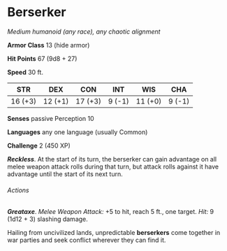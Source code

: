 # Berserker
*Medium humanoid (any race), any chaotic alignment*

**Armor Class** 13 (hide armor)

**Hit Points** 67 (9d8 + 27)

**Speed** 30 ft.

| STR     | DEX     | CON     | INT    | WIS     | CHA    |
|---------|---------|---------|--------|---------|--------|
| 16 (+3) | 12 (+1) | 17 (+3) | 9 (-1) | 11 (+0) | 9 (-1) |

**Senses** passive Perception 10

**Languages** any one language (usually Common)

**Challenge** 2 (450 XP)

***Reckless***. At the start of its turn, the berserker can gain advantage on all melee weapon attack rolls during that turn, but attack rolls against it have advantage until the start of its next turn.

###### Actions

***Greataxe***. *Melee Weapon Attack:* +5 to hit, reach 5 ft., one target. *Hit:* 9 (1d12 + 3) slashing damage.

Hailing from uncivilized lands, unpredictable **berserkers** come together in war parties and seek conflict wherever they can find it.